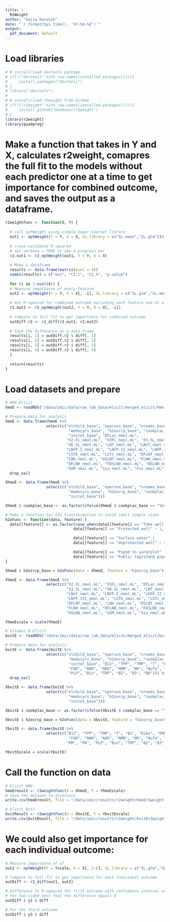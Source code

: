 ```yaml
---
title: |
  R2Weight
author: "Sajia Darwish"
date: "`r format(Sys.time(), '%Y-%m-%d')`"
output:
  pdf_document: default
---
```


# Load libraries
```r
# # install/load devtools package
# if(!("devtools" %in% row.names(installed.packages()))){
#     install.packages("devtools")
# }
# library("devtools")
# 
# # install/load r2weight from GitHub
# if(!("r2weight" %in% row.names(installed.packages()))){
#     install_github("benkeser/r2weight")
# }
library(r2weight)
library(quadprog)
```

# Make a function that takes in Y and X, calculates r2weight, comapres the full fit to the models without each predictor one at a time to get importance for combined outcome, and saves the output as a dataframe. 
```r
r2weightFunc <- function(X, Y) {
  
  # call optWeight using simple Super Learner library
  out1 <- optWeight(Y = Y, X = X, SL.library = c("SL.mean","SL.glm"))#,"SL.step"))
  
  # cross-validated R-squared
  # set verbose = TRUE to see a progress bar
  r2.out1 <- r2_optWeight(out1, Y = Y, X = X)
  
  # Make a dataframe
  results <- data.frame(matrix(ncol = 4))
  names(results) = c("est", "CI.l", "CI.h", "p.value")
  
  for (i in 1:ncol(X)) {
  # Measure importance of every feature
  out2 <- optWeight(Y = Y, X = X[, -i], SL.library = c("SL.glm","SL.mean"))#,"SL.step"))
  
  # Get R-squared for combined outcome excluding each feature one at a time
  r2.out2 <- r2_optWeight(out2, Y = Y, X = X[, -i])
  
  # Compare to full fit to get importance for combined outcome
  outDiff.r2 <- r2_diff(r2.out1, r2.out2)
  
  # Save the difference as a data frame
  results[i, 1] = outDiff.r2 $ diff[, 1]
  results[i, 2] = outDiff.r2 $ diff[, 2]
  results[i, 3] = outDiff.r2 $ diff[, 3]
  results[i, 4] = outDiff.r2 $ diff[, 4]
  }
  
  return(results)
}
```

# Load datasets and prepare
```r
# HMO Elicit
hmoE <- readRDS("/data/imic/data/raw_lab_data/elicit/merged_elicit/hmo.RDS")

# Prepare data for analysis
hmoE <- data.frame(hmoE %>%
                  select(c("nlchild_base", "nperson_base", "nrooms_base", 
                            "meducyrs_base", "h2osrcp_base", "cookplac_base",
                            "inctot_base", "DFLac_nmol.mL",
                           "X2.FL_nmol.mL", "X3FL_nmol.mL", "X3.SL_nmol.mL",
                           "X6.SL_nmol.mL", "LNT_nmol.mL", "LNnT_nmol.mL",
                           "LNFP.I_nmol.mL", "LNFP.II_nmol.mL", "LNFP.III_nmol.mL",
                           "LSTb_nmol.mL", "LSTc_nmol.mL", "DFLNT_nmol.mL",
                           "LNH_nmol.mL", "DSLNT_nmol.mL", "FLNH_nmol.mL",
                           "DFLNH_nmol.mL", "FDSLNH_nmol.mL", "DSLNH_nmol.mL",
                           "SUM_nmol.mL", "Sia_nmol.mL", "Fuc_nmol.mL"))) %>%
  drop_na()

XhmoE <- data.frame(hmoE %>%
                  select(c("nlchild_base", "nperson_base", "nrooms_base", 
                            "meducyrs_base", "h2osrcp_base", "cookplac_base",
                            "inctot_base")))

XhmoE $ cookplac_base <- as.factor(ifelse(XhmoE $ cookplac_base == "Yes", 1, 0))

# Make a function for h2o transformation to avoid samll sample sizes
h2oFunc <- function(data, feature) {
  data[[feature]] <- as.factor(case_when(data[[feature]] == "Tube well or borehole" |
                              data[[feature]] == "Protected well" ~ 1,

                              data[[feature]] == "Surface water" |
                              data[[feature]] == "Unprotected well" ~ 2,

                              data[[feature]] == "Piped to yard/plot" |
                              data[[feature]] == "Public tap/stand pipe" ~ 3))
}

XhmoE $ h2osrcp_base = h2oFunc(data = XhmoE, feature = "h2osrcp_base")

YhmoE <- data.frame(hmoE %>%
                  select(c("X2.FL_nmol.mL", "X3FL_nmol.mL", "DFLac_nmol.mL",
                           "X3.SL_nmol.mL", "X6.SL_nmol.mL", "LNT_nmol.mL",
                           "LNnT_nmol.mL", "LNFP.I_nmol.mL", "LNFP.II_nmol.mL",
                           "LNFP.III_nmol.mL", "LSTb_nmol.mL", "LSTc_nmol.mL", 
                           "DFLNT_nmol.mL", "LNH_nmol.mL", "DSLNT_nmol.mL",
                           "FLNH_nmol.mL", "DFLNH_nmol.mL", "FDSLNH_nmol.mL",
                           "DSLNH_nmol.mL", "SUM_nmol.mL", "Sia_nmol.mL", "Fuc_nmol.mL")))

YhmoEscale = scale(YhmoE)

# Vitamin B Elicit
bvitE <- readRDS("/data/imic/data/raw_lab_data/elicit/merged_elicit/bvit.RDS")

# Prepare data for analysis
bvitE <- data.frame(bvitE %>%
                  select(c("nlchild_base", "nperson_base", "nrooms_base", 
                            "meducyrs_base", "h2osrcp_base", "cookplac_base",
                            "inctot_base", "B12", "TPP", "TMP", "T", "B1", "Ribo", "FMN", 
                            "FAD", "NAM", "NAD", "NMN", "NR", "Nufa", "PA", "PL", "PM", "PN", 
                            "PLP", "Bio", "TRP", "B2", "B3", "B6"))) %>%
  drop_na()

XbvitE <- data.frame(bvitE %>%
                  select(c("nlchild_base", "nperson_base", "nrooms_base", 
                            "meducyrs_base", "h2osrcp_base", "cookplac_base",
                            "inctot_base")))

XbvitE $ cookplac_base <- as.factor(ifelse(XbvitE $ cookplac_base == "Yes", 1, 0))

XbvitE $ h2osrcp_base = h2oFunc(data = XbvitE, feature = "h2osrcp_base")

YbvitE <- data.frame(bvitE %>%
                  select(c("B12", "TPP", "TMP", "T", "B1", "Ribo", "FMN", 
                            "FAD", "NAM", "NAD", "NMN", "NR", "Nufa", "PA", "PL",
                           "PM", "PN", "PLP", "Bio", "TRP", "B2", "B3", "B6")))

YbvitEscale = scale(YbvitE)
```

# Call the function on data
```r
# Elicit HMO
hmoEresult <- r2weightFunc(X = XhmoE, Y = YhmoEscale)
# Save the dataset to directory
write.csv(hmoEresult, file = "/data/imic/results/r2weight/hmoEr2weight.csv")

# Elicit Bvit
bvitResult <- r2weightFunc(X = XbvitE, Y = YbvitEscale)
write.csv(bvitResult, file = "/data/imic/results/r2weight/bvitEr2weight.csv")
```

# We could also get importance for each individual outcome:
```r
# Measure importance of x7
out2 <- optWeight(Y = Yscale, X = X[, 1:6], SL.library = c("SL.glm","SL.mean","SL.step"))

# Compare to full fit to get importance for each individual outcome
outDiff <- r2_diff(out1, out2)

# Difference in R-squared for first outcome with confidence interval and p-value
# for two-sided test that the difference equals 0
outDiff $ y1 $ diff

# For the third outcome
outDiff $ y3 $ diff
```













